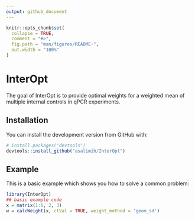 ```yaml
---
output: github_document
---
```


<!-- README.md is generated from README.Rmd. Please edit that file -->

```r
knitr::opts_chunk$set(
  collapse = TRUE,
  comment = "#>",
  fig.path = "man/figures/README-",
  out.width = "100%"
)
```
# InterOpt

<!-- badges: start -->
<!-- badges: end -->

The goal of InterOpt is to provide optimal weights for a weighted mean of multiple internal controls in qPCR experiments.

## Installation

You can install the development version from GitHub with:

``` r
# install.packages("devtools")
devtools::install_github("asalimih/InterOpt")
```
## Example

This is a basic example which shows you how to solve a common problem:

```r
library(InterOpt)
## basic example code
x = matrix(1:6, 2, 3)
w = calcWeight(x, ctVal = TRUE, weight_method = 'geom_sd')
```
